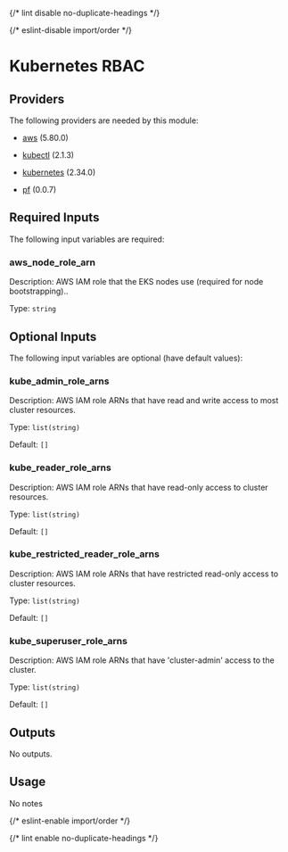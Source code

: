 
{/* lint disable no-duplicate-headings */}

{/* eslint-disable import/order */}

<ModuleHeader name="kube_rbac" sourceHref="https://github.com/Panfactum/stack/tree/__PANFACTUM_VERSION_EDGE__/packages/infrastructure/kube_rbac" status="deprecated" type="direct" />

# Kubernetes RBAC

## Providers

The following providers are needed by this module:

* [aws](https://registry.terraform.io/providers/hashicorp/aws/5.80.0/docs) (5.80.0)

* [kubectl](https://registry.terraform.io/providers/alekc/kubectl/2.1.3/docs) (2.1.3)

* [kubernetes](https://registry.terraform.io/providers/hashicorp/kubernetes/2.34.0/docs) (2.34.0)

* [pf](https://registry.terraform.io/providers/panfactum/pf/0.0.7/docs) (0.0.7)

## Required Inputs

The following input variables are required:

### aws\_node\_role\_arn

Description: AWS IAM role that the EKS nodes use (required for node bootstrapping)..

Type: `string`

## Optional Inputs

The following input variables are optional (have default values):

### kube\_admin\_role\_arns

Description: AWS IAM role ARNs that have read and write access to most cluster resources.

Type: `list(string)`

Default: `[]`

### kube\_reader\_role\_arns

Description: AWS IAM role ARNs that have read-only access to cluster resources.

Type: `list(string)`

Default: `[]`

### kube\_restricted\_reader\_role\_arns

Description: AWS IAM role ARNs that have restricted read-only access to cluster resources.

Type: `list(string)`

Default: `[]`

### kube\_superuser\_role\_arns

Description: AWS IAM role ARNs that have 'cluster-admin' access to the cluster.

Type: `list(string)`

Default: `[]`

## Outputs

No outputs.

## Usage

No notes

{/* eslint-enable import/order */}

{/* lint enable no-duplicate-headings */}
